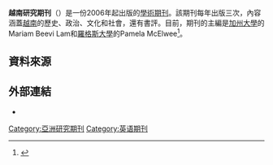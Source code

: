 {{Infobox journal
| title         = 越南研究期刊<br/>Journal of Vietnamese Studies
| cover         = <!-- 檔案不存在 [[File:Journal_of_Vietnamese_Studies.gif|File:Journal of Vietnamese Studies.gif]] ，可從英文維基百科取得 -->
| editors       = Mariam Beevi Lam , Pamela McElwee
| discipline    = 越南研究、東南亞研究 
| language     = [[英文|英文]]
| abbreviation  = 
| publisher     = [[加州大學出版社|加州大學出版社]]
| country       = 美國
| frequency     = 三期刊
| history       = 2006年至今
| openaccess    = 
| license       = 
| impact        = 0.00<ref>[http://www.researchgate.net/journal/1559-372X_Journal_of_Vietnamese_Studies Journal of Vietnamese Studies]</ref>
| impact-year   = 
| website       = http://www.iseas.edu.sg/sojourn.htm
| link1         = 
| link1-name    = 
| link2         = 
| link2-name    = 
| RSS           = 
| atom          = 
| JSTOR         = 1559372X
| OCLC          = 62763792
| LCCN          = 2005228026
| CODEN         = 
| ISSN          = 1559-372X
| eISSN         = 1559-3738
| boxwidth      = 
}}
'''越南研究期刊'''（{{lang|en|Journal of Vietnamese Studies}}）是一份2006年起出版的[[學術期刊|學術期刊]]。該期刊每年出版三次，內容涵蓋[[越南|越南]]的歷史、政治、文化和社會，還有書評。目前，期刊的主編是[[加州大學|加州大學]]的Mariam Beevi Lam和[[羅格斯大學|羅格斯大學]]的Pamela McElwee<ref>{{Cite web |url=http://www.ucpressjournals.com/journal.php?j=vs&jDetail=editorial |title=Editorial Staff |accessdate=2014-04-11 |archive-date=2012-08-07 |archive-url=https://web.archive.org/web/20120807011151/http://www.ucpressjournals.com/journal.php?j=vs&jDetail=editorial |dead-url=no }}</ref>。

== 資料來源 ==
{{reflist}}

== 外部連結 ==
* {{Official website|http://www.iseas.edu.sg/sojourn.htm}}

[[Category:亞洲研究期刊|Category:亞洲研究期刊]]
[[Category:英语期刊|Category:英语期刊]]